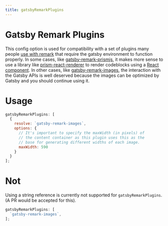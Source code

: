 ```yaml
---
title: gatsbyRemarkPlugins
---
```


# Gatsby Remark Plugins

This config option is used for compatibility with a set of plugins
many people [use with
remark](https://www.gatsbyjs.org/plugins/?=gatsby-remark-) that
require the gatsby environment to function properly. In some cases,
like
[gatsby-remark-prismjs](https://www.gatsbyjs.org/packages/gatsby-remark-prismjs/?=gatsby-remark-),
it makes more sense to use a library like
[prism-react-renderer](https://github.com/FormidableLabs/prism-react-renderer)
to render codeblocks using a [React
component](/api-reference/mdx-provider). In other cases, like
[gatsby-remark-images](https://www.gatsbyjs.org/packages/gatsby-remark-images/?=gatsby-remark-),
the interaction with the Gatsby APIs is well deserved because the
images can be optimized by Gatsby and you should continue using it.

# Usage

```js
gatsbyRemarkPlugins: [
  {
    resolve: `gatsby-remark-images`,
    options: {
      // It's important to specify the maxWidth (in pixels) of
      // the content container as this plugin uses this as the
      // base for generating different widths of each image.
      maxWidth: 590
    }
  }
];
```

# Not

Using a string reference is currently not supported for `gatsbyRemarkPlugins`. (A PR would be accepted for this).

```js
gatsbyRemarkPlugins: [
  `gatsby-remark-images`,
];
